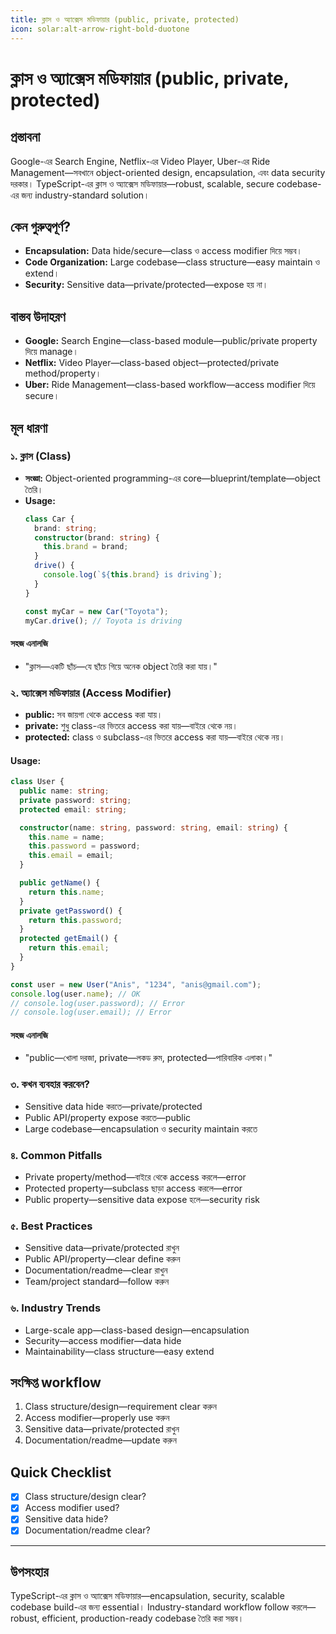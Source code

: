 ```yaml
---
title: ক্লাস ও অ্যাক্সেস মডিফায়ার (public, private, protected)
icon: solar:alt-arrow-right-bold-duotone
---
```


# ক্লাস ও অ্যাক্সেস মডিফায়ার (public, private, protected)

## প্রস্তাবনা

Google-এর Search Engine, Netflix-এর Video Player, Uber-এর Ride Management—সবখানে object-oriented design, encapsulation, এবং data security দরকার। TypeScript-এর ক্লাস ও অ্যাক্সেস মডিফায়ার—robust, scalable, secure codebase-এর জন্য industry-standard solution।

## কেন গুরুত্বপূর্ণ?

- **Encapsulation:** Data hide/secure—class ও access modifier দিয়ে সম্ভব।
- **Code Organization:** Large codebase—class structure—easy maintain ও extend।
- **Security:** Sensitive data—private/protected—expose হয় না।

## বাস্তব উদাহরণ

- **Google:** Search Engine—class-based module—public/private property দিয়ে manage।
- **Netflix:** Video Player—class-based object—protected/private method/property।
- **Uber:** Ride Management—class-based workflow—access modifier দিয়ে secure।

## মূল ধারণা

### ১. ক্লাস (Class)

- **সংজ্ঞা:** Object-oriented programming-এর core—blueprint/template—object তৈরি।
- **Usage:**
  ```typescript
  class Car {
    brand: string;
    constructor(brand: string) {
      this.brand = brand;
    }
    drive() {
      console.log(`${this.brand} is driving`);
    }
  }

  const myCar = new Car("Toyota");
  myCar.drive(); // Toyota is driving
  ```

#### সহজ এনালজি

- "ক্লাস—একটি ছাঁচ—যে ছাঁচে গিয়ে অনেক object তৈরি করা যায়।"

### ২. অ্যাক্সেস মডিফায়ার (Access Modifier)

- **public:** সব জায়গা থেকে access করা যায়।
- **private:** শুধু class-এর ভিতরে access করা যায়—বাইরে থেকে নয়।
- **protected:** class ও subclass-এর ভিতরে access করা যায়—বাইরে থেকে নয়।

#### Usage:
```typescript
class User {
  public name: string;
  private password: string;
  protected email: string;

  constructor(name: string, password: string, email: string) {
    this.name = name;
    this.password = password;
    this.email = email;
  }

  public getName() {
    return this.name;
  }
  private getPassword() {
    return this.password;
  }
  protected getEmail() {
    return this.email;
  }
}

const user = new User("Anis", "1234", "anis@gmail.com");
console.log(user.name); // OK
// console.log(user.password); // Error
// console.log(user.email); // Error
```

#### সহজ এনালজি

- "public—খোলা দরজা, private—লকড রুম, protected—পারিবারিক এলাকা।"

### ৩. কখন ব্যবহার করবেন?

- Sensitive data hide করতে—private/protected
- Public API/property expose করতে—public
- Large codebase—encapsulation ও security maintain করতে

### ৪. Common Pitfalls

- Private property/method—বাইরে থেকে access করলে—error
- Protected property—subclass ছাড়া access করলে—error
- Public property—sensitive data expose হলে—security risk

### ৫. Best Practices

- Sensitive data—private/protected রাখুন
- Public API/property—clear define করুন
- Documentation/readme—clear রাখুন
- Team/project standard—follow করুন

### ৬. Industry Trends

- Large-scale app—class-based design—encapsulation
- Security—access modifier—data hide
- Maintainability—class structure—easy extend

## সংক্ষিপ্ত workflow

1. Class structure/design—requirement clear করুন
2. Access modifier—properly use করুন
3. Sensitive data—private/protected রাখুন
4. Documentation/readme—update করুন

## Quick Checklist

- [x] Class structure/design clear?
- [x] Access modifier used?
- [x] Sensitive data hide?
- [x] Documentation/readme clear?

---

## উপসংহার

TypeScript-এর ক্লাস ও অ্যাক্সেস মডিফায়ার—encapsulation, security, scalable codebase build-এর জন্য essential। Industry-standard workflow follow করলে—robust, efficient, production-ready codebase তৈরি করা সম্ভব।

